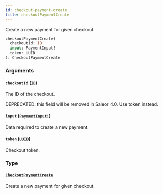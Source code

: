 ```yaml
---
id: checkout-payment-create
title: checkoutPaymentCreate
---
```


Create a new payment for given checkout.

```graphql
checkoutPaymentCreate(
  checkoutId: ID
  input: PaymentInput!
  token: UUID
): CheckoutPaymentCreate

```

### Arguments

#### `checkoutId` ([`ID`](../../../developer/api-reference/scalars/id))

The ID of the checkout.

DEPRECATED: this field will be removed in Saleor 4.0. Use token instead.

#### `input` ([`PaymentInput!`](../../../developer/api-reference/inputs/payment-input))

Data required to create a new payment.

#### `token` ([`UUID`](../../../developer/api-reference/scalars/uuid))

Checkout token.

### Type

#### [`CheckoutPaymentCreate`](../../../developer/api-reference/objects/checkout-payment-create)

Create a new payment for given checkout.
